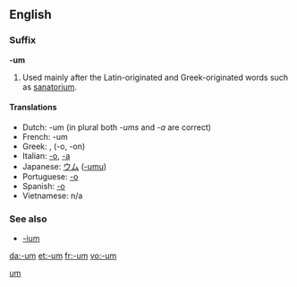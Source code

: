 ==English==

===Suffix===
'''-um'''

#Used mainly after the Latin-originated and Greek-originated words such as [[sanatorium]].

====Translations====
*Dutch: -um (in plural both ''-ums'' and ''-a'' are correct)
*French: -um
*Greek: [[ ]], [[ ]] (-o, -on)
*Italian: [[-o]], [[-a]]
*Japanese: [[ウム]] ([[-umu]])
*Portuguese: [[-o]]
*Spanish: [[-o]]
*Vietnamese: n/a

===See also===
* [[-ium]]

[[Category:English suffixes|um]]

[[da:-um]]
[[et:-um]]
[[fr:-um]]
[[vo:-um]]